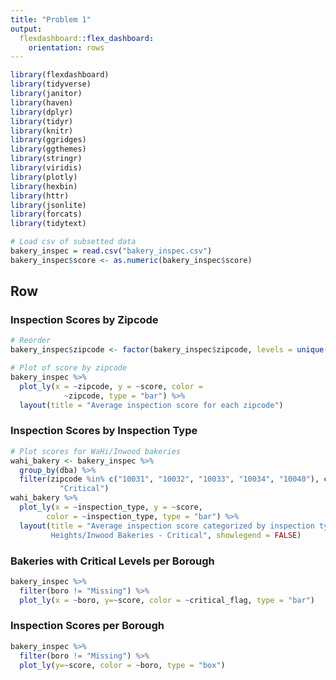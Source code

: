```yaml
---
title: "Problem 1"
output: 
  flexdashboard::flex_dashboard:
    orientation: rows
---
```


```r
library(flexdashboard)
library(tidyverse)
library(janitor)
library(haven)
library(dplyr)
library(tidyr)
library(knitr)
library(ggridges)
library(ggthemes)
library(stringr)
library(viridis)
library(plotly)
library(hexbin)
library(httr)
library(jsonlite)
library(forcats)
library(tidytext)
```


```r
# Load csv of subsetted data
bakery_inspec = read.csv("bakery_inspec.csv")
bakery_inspec$score <- as.numeric(bakery_inspec$score)
```

Row {.tabset .tabset-fade}
-------------------------------------
    
### Inspection Scores by Zipcode

```r
# Reorder
bakery_inspec$zipcode <- factor(bakery_inspec$zipcode, levels = unique(bakery_inspec$zipcode)[order(bakery_inspec$score, decreasing = FALSE)])

# Plot of score by zipcode
bakery_inspec %>%
  plot_ly(x = ~zipcode, y = ~score, color = 
            ~zipcode, type = "bar") %>%
  layout(title = "Average inspection score for each zipcode")
```

   
### Inspection Scores by Inspection Type

```r
# Plot scores for WaHi/Inwood bakeries
wahi_bakery <- bakery_inspec %>%
  group_by(dba) %>%
  filter(zipcode %in% c("10031", "10032", "10033", "10034", "10040"), critical_flag == 
           "Critical")
wahi_bakery %>%
  plot_ly(x = ~inspection_type, y = ~score, 
        color = ~inspection_type, type = "bar") %>%
  layout(title = "Average inspection score categorized by inspection type for Washington 
         Heights/Inwood Bakeries - Critical", showlegend = FALSE)
```

### Bakeries with Critical Levels per Borough

```r
bakery_inspec %>%
  filter(boro != "Missing") %>% 
  plot_ly(x = ~boro, y=~score, color = ~critical_flag, type = "bar")
```


### Inspection Scores per Borough

```r
bakery_inspec %>%
  filter(boro != "Missing") %>%
  plot_ly(y=~score, color = ~boro, type = "box")
```

